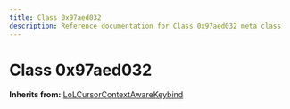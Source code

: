 ```yaml
---
title: Class 0x97aed032
description: Reference documentation for Class 0x97aed032 meta class
---
```



# Class 0x97aed032

**Inherits from:** [LoLCursorContextAwareKeybind](/classes/lolcursorcontextawarekeybind)

<ClassDetails file="/db/classes/0x97aed032.fdb98c73aa30.json" />
